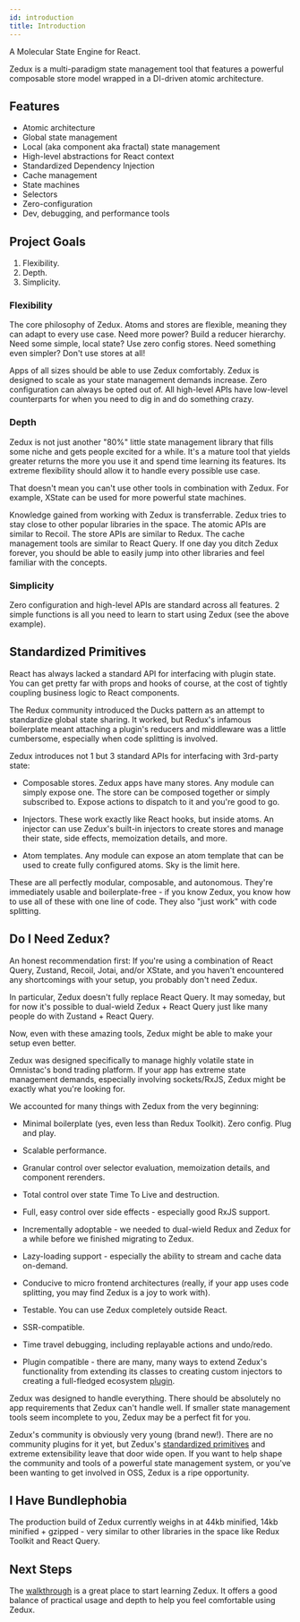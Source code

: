 ```yaml
---
id: introduction
title: Introduction
---
```


A Molecular State Engine for React.

Zedux is a multi-paradigm state management tool that features a powerful composable store model wrapped in a DI-driven atomic architecture.

## Features

- Atomic architecture
- Global state management
- Local (aka component aka fractal) state management
- High-level abstractions for React context
- Standardized Dependency Injection
- Cache management
- State machines
- Selectors
- Zero-configuration
- Dev, debugging, and performance tools

## Project Goals

1. Flexibility.
2. Depth.
3. Simplicity.

### Flexibility

The core philosophy of Zedux. Atoms and stores are flexible, meaning they can adapt to every use case. Need more power? Build a reducer hierarchy. Need some simple, local state? Use zero config stores. Need something even simpler? Don't use stores at all!

Apps of all sizes should be able to use Zedux comfortably. Zedux is designed to scale as your state management demands increase. Zero configuration can always be opted out of. All high-level APIs have low-level counterparts for when you need to dig in and do something crazy.

### Depth

Zedux is not just another "80%" little state management library that fills some niche and gets people excited for a while. It's a mature tool that yields greater returns the more you use it and spend time learning its features. Its extreme flexibility should allow it to handle every possible use case.

That doesn't mean you can't use other tools in combination with Zedux. For example, XState can be used for more powerful state machines.

Knowledge gained from working with Zedux is transferrable. Zedux tries to stay close to other popular libraries in the space. The atomic APIs are similar to Recoil. The store APIs are similar to Redux. The cache management tools are similar to React Query. If one day you ditch Zedux forever, you should be able to easily jump into other libraries and feel familiar with the concepts.

### Simplicity

Zero configuration and high-level APIs are standard across all features. 2 simple functions is all you need to learn to start using Zedux (see the above example).

## Standardized Primitives

React has always lacked a standard API for interfacing with plugin state. You can get pretty far with props and hooks of course, at the cost of tightly coupling business logic to React components.

The Redux community introduced the Ducks pattern as an attempt to standardize global state sharing. It worked, but Redux's infamous boilerplate meant attaching a plugin's reducers and middleware was a little cumbersome, especially when code splitting is involved.

Zedux introduces not 1 but 3 standard APIs for interfacing with 3rd-party state:

- Composable stores. Zedux apps have many stores. Any module can simply expose one. The store can be composed together or simply subscribed to. Expose actions to dispatch to it and you're good to go.

- Injectors. These work exactly like React hooks, but inside atoms. An injector can use Zedux's built-in injectors to create stores and manage their state, side effects, memoization details, and more.

- Atom templates. Any module can expose an atom template that can be used to create fully configured atoms. Sky is the limit here.

These are all perfectly modular, composable, and autonomous. They're immediately usable and boilerplate-free - if you know Zedux, you know how to use all of these with one line of code. They also "just work" with code splitting.

## Do I Need Zedux?

An honest recommendation first: If you're using a combination of React Query, Zustand, Recoil, Jotai, and/or XState, and you haven't encountered any shortcomings with your setup, you probably don't need Zedux.

In particular, Zedux doesn't fully replace React Query. It may someday, but for now it's possible to dual-wield Zedux + React Query just like many people do with Zustand + React Query.

Now, even with these amazing tools, Zedux might be able to make your setup even better.

Zedux was designed specifically to manage highly volatile state in Omnistac's bond trading platform. If your app has extreme state management demands, especially involving sockets/RxJS, Zedux might be exactly what you're looking for.

We accounted for many things with Zedux from the very beginning:

- Minimal boilerplate (yes, even less than Redux Toolkit). Zero config. Plug and play.

- Scalable performance.

- Granular control over selector evaluation, memoization details, and component rerenders.

- Total control over state Time To Live and destruction.

- Full, easy control over side effects - especially good RxJS support.

- Incrementally adoptable - we needed to dual-wield Redux and Zedux for a while before we finished migrating to Zedux.

- Lazy-loading support - especially the ability to stream and cache data on-demand.

- Conducive to micro frontend architectures (really, if your app uses code splitting, you may find Zedux is a joy to work with).

- Testable. You can use Zedux completely outside React.

- SSR-compatible.

- Time travel debugging, including replayable actions and undo/redo.

- Plugin compatible - there are many, many ways to extend Zedux's functionality from extending its classes to creating custom injectors to creating a full-fledged ecosystem [plugin](../advanced/plugins).

Zedux was designed to handle everything. There should be absolutely no app requirements that Zedux can't handle well. If smaller state management tools seem incomplete to you, Zedux may be a perfect fit for you.

Zedux's community is obviously very young (brand new!). There are no community plugins for it yet, but Zedux's [standardized primitives](#standardized-primitives) and extreme extensibility leave that door wide open. If you want to help shape the community and tools of a powerful state management system, or you've been wanting to get involved in OSS, Zedux is a ripe opportunity.

## I Have Bundlephobia

The production build of Zedux currently weighs in at 44kb minified, 14kb minified + gzipped - very similar to other libraries in the space like Redux Toolkit and React Query.

## Next Steps

The [walkthrough](../walkthrough/quick-start) is a great place to start learning Zedux. It offers a good balance of practical usage and depth to help you feel comfortable using Zedux.
